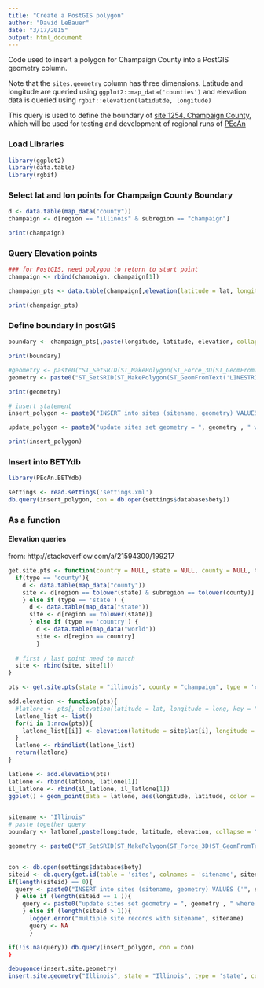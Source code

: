 ```yaml
---
title: "Create a PostGIS polygon"
author: "David LeBauer"
date: "3/17/2015"
output: html_document
---
```


Code used to insert a polygon for Champaign County into a PostGIS geometry column.

Note that the `sites.geometry` column has three dimensions. Latitude and longitude are queried using `ggplot2::map_data('counties')` and elevation data is queried using `rgbif::elevation(latidutde, longitude)`

This query is used to define the boundary of [site 1254, Champaign County](https://www.betydb.org/sites/1254), which will be used for testing and development of regional runs of [PEcAn](http://www.pecanproject.org)


### Load Libraries

```r
library(ggplot2)
library(data.table)
library(rgbif)
```


### Select lat and lon points for Champaign County Boundary

```r
d <- data.table(map_data("county"))
champaign <- d[region == "illinois" & subregion == "champaign"]

print(champaign)
```

### Query Elevation points 

```r
### for PostGIS, need polygon to return to start point
champaign <- rbind(champaign, champaign[1])

champaign_pts <- data.table(champaign[,elevation(latitude = lat, longitude = long, key = "AIzaSyBYaVMdE_F8VZ3pixTz-oTsKnUC1N21GrU") ])

print(champaign_pts)

```




### Define boundary in postGIS 

```r
boundary <- champaign_pts[,paste(longitude, latitude, elevation, collapse = ",")]

print(boundary)

#geometry <- paste0("ST_SetSRID(ST_MakePolygon(ST_Force_3D(ST_GeomFromText('LINESTRING(", boundary , ")'))), 4326)")
geometry <- paste0("ST_SetSRID(ST_MakePolygon(ST_GeomFromText('LINESTRING(", boundary , ")')), 4326)")

print(geometry)

# insert statement
insert_polygon <- paste0("INSERT into sites (sitename, geometry) VALUES ('Champaign County', ", geometry, ");")

update_polygon <- paste0("update sites set geometry = ", geometry , " where sitename = 'Champaign County';")

print(insert_polygon)

```

### Insert into BETYdb

```r
library(PEcAn.BETYdb)

settings <- read.settings('settings.xml')
db.query(insert_polygon, con = db.open(settings$database$bety))
```

### As a function


#### Elevation queries

from: http://stackoverflow.com/a/21594300/199217

```r

get.site.pts <- function(country = NULL, state = NULL, county = NULL, type){
  if(type == 'county'){
    d <- data.table(map_data("county"))
    site <- d[region == tolower(state) & subregion == tolower(county)]
    } else if (type == 'state') {
      d <- data.table(map_data("state"))
      site <- d[region == tolower(state)]
      } else if (type == 'country') {
        d <- data.table(map_data("world"))
        site <- d[region == country]
        }
  
  # first / last point need to match
  site <- rbind(site, site[1])
}

pts <- get.site.pts(state = "illinois", county = "champaign", type = 'county')

add.elevation <- function(pts){
  #latlone <- pts[, elevation(latitude = lat, longitude = long, key = "AIzaSyBYaVMdE_F8VZ3pixTz-oTsKnUC1N21GrU")]
  latlone_list <- list()
  for(i in 1:nrow(pts)){
    latlone_list[[i]] <- elevation(latitude = site$lat[i], longitude = site$long[i], key =  "AIzaSyBYaVMdE_F8VZ3pixTz-oTsKnUC1N21GrU")
  }
  latlone <- rbindlist(latlone_list)
  return(latlone)
}

latlone <- add.elevation(pts)
latlone <- rbind(latlone, latlone[1])
il_latlone <- rbind(il_latlone, il_latlone[1])
ggplot() + geom_point(data = latlone, aes(longitude, latitude, color = elevation), fill = NA, size = 5)


sitename <- "Illinois"
# paste together query
boundary <- latlone[,paste(longitude, latitude, elevation, collapse = ",")]

geometry <- paste0("ST_SetSRID(ST_MakePolygon(ST_Force_3D(ST_GeomFromText('LINESTRING(", boundary , ")'))), 4326)")


con <- db.open(settings$database$bety)
siteid <- db.query(get.id(table = 'sites', colnames = 'sitename', sitename, con = con))
if(length(siteid) == 0){
  query <- paste0("INSERT into sites (sitename, geometry) VALUES ('", sitename, "', ", geometry, ");")    
  } else if (length(siteid == 1 )){
    query <- paste0("update sites set geometry = ", geometry , " where sitename = '", sitename, "';")    
    } else if (length(siteid > 1)){
      logger.error("multiple site records with sitename", sitename)
      query <- NA
      }

if(!is.na(query)) db.query(insert_polygon, con = con)
}

debugonce(insert.site.geometry)
insert.site.geometry("Illinois", state = "Illinois", type = 'state', con = con)
```
